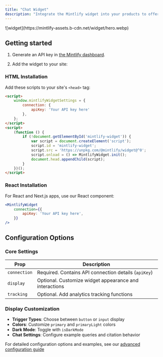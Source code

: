 ```yaml
---
title: "Chat Widget"
description: "Integrate the Mintlify widget into your products to offer users quick access to AI-powered chat with your docs content as the knowledge base."
---
```


<Frame>
  ![widget](https://mintlify-assets.b-cdn.net/widget/hero.webp)
</Frame>

## Getting started

1. Generate an API key in [the Mintlify dashboard](https://dashboard.mintlify.com/chat/widget-auth).

2. Add the widget to your site:

### HTML Installation
Add these scripts to your site's `<head>` tag:

```html
<script>
    window.mintlifyWidgetSettings = {
        connection: {
            apiKey: 'Your API key here'
        },
    };
</script>
<script>
    (function () {
        if (!document.getElementById('mintlify-widget')) {
            var script = document.createElement('script');
            script.id = 'mintlify-widget';
            script.src = 'https://unpkg.com/@mintlify/widget@^0';
            script.onload = () => MintlifyWidget.init();
            document.head.appendChild(script);
        }
    })();
</script>
```

### React Installation
For React and Next.js apps, use our React component:

```jsx
<MintlifyWidget
    connection={{
        apiKey: 'Your API key here',
    }}
/>
```

## Configuration Options

### Core Settings

| Prop         | Description                                                |
| ------------ | ---------------------------------------------------------- |
| `connection` | Required. Contains API connection details (`apiKey`)        |
| `display`    | Optional. Customize widget appearance and interactions      |
| `tracking`   | Optional. Add analytics tracking functions                  |

### Display Customization

- **Trigger Types**: Choose between `button` or `input` display
- **Colors**: Customize `primary` and `primaryLight` colors
- **Dark Mode**: Toggle with `isDarkMode`
- **Chat Settings**: Configure example queries and citation behavior

For detailed configuration options and examples, see our [advanced configuration guide]()</fileContent>
</invoke>